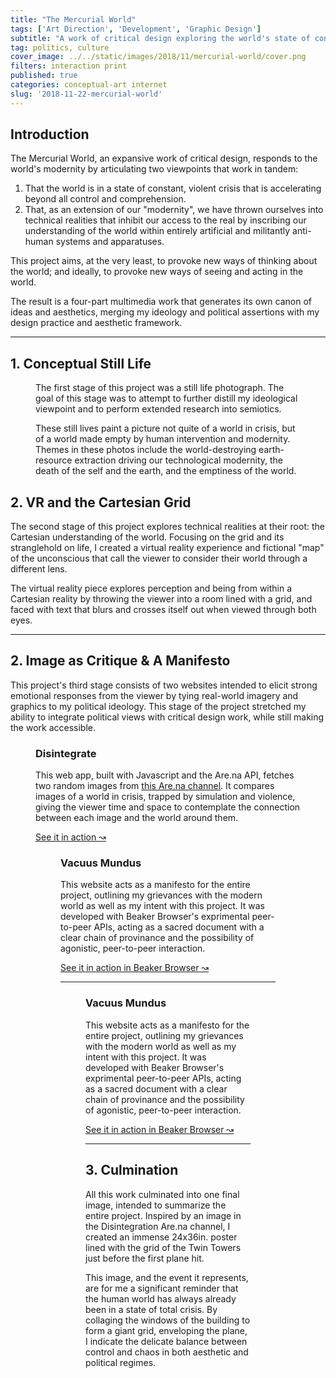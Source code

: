 ```yaml
---
title: "The Mercurial World"
tags: ['Art Direction', 'Development', 'Graphic Design']
subtitle: "A work of critical design exploring the world's state of constant crisis through abstraction in multiple media."
tag: politics, culture
cover_image: ../../static/images/2018/11/mercurial-world/cover.png
filters: interaction print
published: true
categories: conceptual-art internet
slug: '2018-11-22-mercurial-world'
---
```

<!-- <% @image_dir = '' %> -->

<div className="gc-spill">
  <Figure src={'/images/2018/11/mercurial-world/left-thumb.jpg'} />
</div>

<div className="gc-main">
  <h2>Introduction</h2>
  <p>
    The Mercurial World, an expansive work of critical design, responds to the world's modernity by articulating two viewpoints that work in tandem:
  </p>
  <ol>
    <li>That the world is in a state of constant, violent crisis that is accelerating beyond all control and comprehension.</li>
    <li>That, as an extension of our "modernity", we have thrown ourselves into technical realities that inhibit our access to the real by inscribing our understanding of the world within entirely artificial and militantly anti-human systems and apparatuses.</li>
  </ol>
  <p>
    This project aims, at the very least, to provoke new ways of thinking about the world; and ideally, to provoke new ways of seeing and acting in the world.
  </p>
  <p>
    The result is a four-part multimedia work that generates its own canon of ideas and aesthetics, merging my ideology and political assertions with my design practice and aesthetic framework.
  </p>
  <hr />

  <h2>1. Conceptual Still Life</h2>
  <Figure src={'/images/2018/11/mercurial-world/csl-1.jpg'} />
  <p>The first stage of this project was a still life photograph. The goal of this stage was to attempt to further distill my ideological viewpoint and to perform extended research into semiotics.</p>
  <p>These still lives paint a picture not quite of a world in crisis, but of a world made empty by human intervention and modernity. Themes in these photos include the world-destroying earth-resource extraction driving our technological modernity, the death of the self and the earth, and the emptiness of the world.</p>
</div>

<div className="gc-breakout">
  <Figure src={'/images/2018/11/mercurial-world/csl-4.jpg'} />
</div>

<div className="gc-main">
  <Figure src={'/images/2018/11/mercurial-world/csl-2.jpg'} />
  <Figure src={'/images/2018/11/mercurial-world/csl-3.jpg'} />
</div>

<div className="gc-breakout">
  <h2>2. VR and the Cartesian Grid</h2>
  <Figure src={'/images/2018/11/mercurial-world/solid-poster.jpg'} />
</div>

<div className="gc-main">
  <p>The second stage of this project explores technical realities at their root: the Cartesian understanding of the world. Focusing on the grid and its stranglehold on life, I created a virtual reality experience and fictional "map" of the unconscious that call the viewer to consider their world through a different lens.</p>
  <Figure src={'/images/2018/11/mercurial-world/solid-poster-d1.jpg'} />
  <Figure src={'/images/2018/11/mercurial-world/solid-poster-d2.jpg'} />
</div>

<div className="gc-breakout">
  <Figure src={'/images/2018/11/mercurial-world/solid-poster-d3.jpg'} />
</div>

<div className="gc-main">
  <p>The virtual reality piece explores perception and being from within a Cartesian reality by throwing the viewer into a room lined with a grid, and faced with text that blurs and crosses itself out when viewed through both eyes.</p>
</div>

<div className="gc-breakout">
  <Figure src={'/images/2018/11/mercurial-world/vr-iphone.png'} />
</div>

<div className="gc-main">
  <hr />
  <h2>2. Image as Critique & A Manifesto</h2>
  <p>This project's third stage consists of two websites intended to elicit strong emotional responses from the viewer by tying real-world imagery and graphics to my political ideology. This stage of the project stretched my ability to integrate political views with critical design work, while still making the work accessible.</p>
  <Figure src={'/images/2018/11/mercurial-world/disintegrate-1.jpg'} />
  <h3>Disintegrate</h3>
  <p>This web app, built with Javascript and the Are.na API, fetches two random images from <a href="https://www.are.na/devin-halladay/liquid-disintegration">this Are.na channel</a>. It compares images of a world in crisis, trapped by simulation and violence, giving the viewer time and space to contemplate the connection between each image and the world around them.</p>
  <p><a href="http://disintegrate.herokuapp.com/" className="button">See it in action &#8605;</a></p>

  <Figure src={'/images/2018/11/mercurial-world/vacuus-mundus.jpg'} />
  <h3>Vacuus Mundus</h3>
  <p>This website acts as a manifesto for the entire project, outlining my grievances with the modern world as well as my intent with this project. It was developed with Beaker Browser's exprimental peer-to-peer APIs, acting as a sacred document with a clear chain of provinance and the possibility of agonistic, peer-to-peer interaction.</p>
  <p><a href="dat://595111fcab584b6dbabe1436f9fd4c1a47f706ee3f29c9848cef7d1c09e69c87/" className="button">See it in action in Beaker Browser &#8605;</a></p>
  <hr />

  <Figure src={'/images/2018/11/mercurial-world/vacuus-mundus.jpg'} />
  <h3>Vacuus Mundus</h3>
  <p>This website acts as a manifesto for the entire project, outlining my grievances with the modern world as well as my intent with this project. It was developed with Beaker Browser's exprimental peer-to-peer APIs, acting as a sacred document with a clear chain of provinance and the possibility of agonistic, peer-to-peer interaction.</p>
  <p><a href="dat://595111fcab584b6dbabe1436f9fd4c1a47f706ee3f29c9848cef7d1c09e69c87/" className="button">See it in action in Beaker Browser &#8605;</a></p>
  <hr />

  <h2>3. Culmination</h2>
  <p>All this work culminated into one final image, intended to summarize the entire project. Inspired by an image in the Disintegration Are.na channel, I created an immense 24x36in. poster lined with the grid of the Twin Towers just before the first plane hit.</p>
  <p>This image, and the event it represents, are for me a significant reminder that the human world has always already been in a state of total crisis. By collaging the windows of the building to form a giant grid, enveloping the plane, I indicate the delicate balance between control and chaos in both aesthetic and political regimes.</p>
</div>

<div className="gc-breakout">
  <Figure src={'/images/2018/11/mercurial-world/911.jpg'} />
</div>
